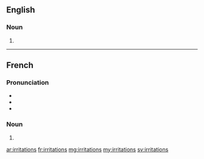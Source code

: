 ==English==

===Noun===
{{head|en|plural}}

# {{plural of|irritation|lang=en|nocat=1}}

----

==French==

===Pronunciation===
* {{IPA|/i.ʁi.tas.jɔ̃/|lang=fr}}
* {{rhymes|ɔ̃|lang=fr}}
* {{homophones|irritation|lang=fr}}

===Noun===
{{head|fr|plural}} {{f-p}}

# {{plural of|irritation|lang=fr|nocat=1}}

[[ar:irritations]]
[[fr:irritations]]
[[mg:irritations]]
[[my:irritations]]
[[sv:irritations]]